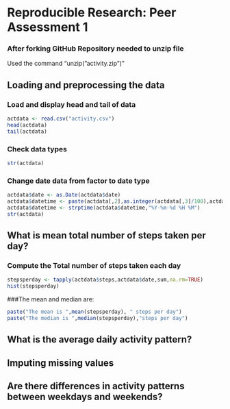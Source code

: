 # Reproducible Research: Peer Assessment 1

### After forking GitHub Repository needed to unzip file

Used the command "unzip("activity.zip")"

## Loading and preprocessing the data

### Load and display head and tail of data
```r
actdata <- read.csv("activity.csv")
head(actdata)
tail(actdata)
```

### Check data types
```r
str(actdata)
```

### Change date data from factor to date type
```r
actdata$date <- as.Date(actdata$date)
actdata$datetime <- paste(actdata[,2],as.integer(actdata[,3]/100),actdata[,3]-100*as.integer(actdata[,3]/100))
actdata$datetime <- strptime(actdata$datetime,"%Y-%m-%d %H %M")
str(actdata)
```

## What is mean total number of steps taken per day?

### Compute the Total number of steps taken each day

```r
stepsperday <- tapply(actdata$steps,actdata$date,sum,na.rm=TRUE)
hist(stepsperday)
```

###The mean and median are:
```r
paste("The mean is ",mean(stepsperday), " steps per day")  
paste("The median is ",median(stepsperday),"steps per day")  
```
## What is the average daily activity pattern?



## Imputing missing values



## Are there differences in activity patterns between weekdays and weekends?
